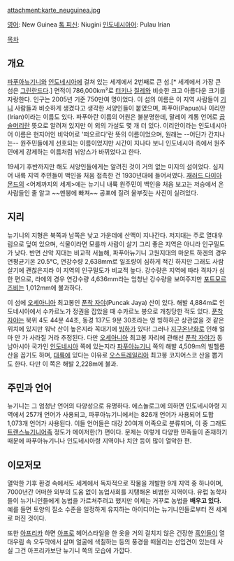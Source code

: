 attachment:karte_neuguinea.jpg

[[영어]]: New Guinea
[[톡 피신]]: Niugini
[[인도네시아어]]: Pulau Irian

[[목차]]

== 개요 ==
[[파푸아뉴기니]]와 [[인도네시아]]에 걸쳐 있는 세계에서 2번째로 큰 섬.[* 세계에서 가장 큰 섬은 [[그린란드]]다.] 면적이 786,000km²로 [[터키]]나 [[칠레]]와 비슷한 크고 아름다운 크기를 자랑한다. 인구는 2005년 기준 750만여 명이었다. 이 섬의 이름은 이 지역 사람들이 [[기니]] 사람들과 비슷하게 생겼다고 생각한 서양인들이 붙였으며, 파푸아(Papua)나 이리안(Irian)이라는 이름도 있다. 파푸아란 이름의 어원은 불분명한데, 말레이 계통 언어로 [[곱슬머리]]란 뜻으로 알려져 있지만 이 외의 가설도 몇 개 더 있다. 이리안이라는 인도네시아어 이름은 현지어인 비악어로 '떠오르다'란 뜻의 이름이었으며, 원래는 --어딘가 간지나는-- 원주민들에게 선호되는 이름이었지만 시간이 지나다 보니 인도네시아 측에서 원주민에게 강제하는 이름처럼 뉘앙스가 바뀌었다고 한다. 

19세기 후반까지만 해도 서양인들에게는 알려진 것이 거의 없는 미지의 섬이었다. 심지어 내륙 지역 주민들이 백인을 처음 접촉한 건 1930년대에 들어서였다. [[재러드 다이아몬드]]의 <어제까지의 세계>에는 뉴기니 내륙 원주민이 백인을 처음 보고는 저승에서 온 사람들인 줄 알고 ~~멘붕에 빠져~~ 공포에 질려 울부짖는 사진이 실려있다.

== 지리 ==
뉴기니의 지형은 북쪽과 남쪽은 낮고 가운데에 산맥이 지나간다. 저지대는 주로 열대우림으로 덮여 있으며, 식물이라면 모를까 사람이 살기 그리 좋은 지역은 아니라 인구밀도가 낮다. 반면 산악 지대는 비교적 서늘해, 파푸아뉴기니 고원지대의 마운트 하겐의 경우 연평균기온 20.5℃, 연강수량 2,638mm로 일조량이 심하게 적긴 하지만 그래도 사람살기에 괜찮은지라 이 지역의 인구밀도가 비교적 높다. 강수량은 지역에 따라 격차가 심한 편으로, 라에의 경우 연강수량 4,636mm라는 엄청난 강수량을 보여주지만 [[포트모르즈비]]는 1,012mm에 불과하다.

이 섬에 [[오세아니아]] 최고봉인 [[푼착 자야]](Puncak Jaya) 산이 있다. 해발 4,884m로 인도네시아에서 수카르노가 정권을 잡았을 때 수카르노 봉으로 개칭당한 적도 있다. [[푼착 자야]]는 북위 4도 44분 44초, 동경 137도 9분 30초라는 영 빙하하곤 상관없을 것 같은 위치에 있지만 워낙 산이 높은지라 꼭대기에 [[빙하]]가 있다! 그러나 [[지구온난화]]로 인해 얼마 안 가 사라질 거라 추정된다. 다만 [[오세아니아]] 최고봉 자리에 관해선 [[푼착 자야]]가 동남아시아 국가인 [[인도네시아]] 쪽에 있는지라 [[파푸아뉴기니]] 쪽의 해발 4,509m의 빌헬름 산을 꼽기도 하며, [[대륙]]에 있다는 이유로 [[오스트레일리아]] 최고봉 코지어스코 산을 뽑기도 한다. 다만 이 쪽은 해발 2,228m에 불과.

== 주민과 언어 ==
뉴기니는 그 엄청난 언어의 다양성으로 유명하다. 에스놀로그에 의하면 인도네시아령 지역에서 257개 언어가 사용되고, 파푸아뉴기니에서는 826개 언어가 사용되어 도합 1,073개 언어가 사용된다. 이들 언어들은 대강 20여개 어족으로 분류되며, 이 중 그래도 [[트랜스뉴기니어족]] 정도가 메이저한(?) 편이다. 문제는 이렇게 다양한 민족들이 존재하기 때문에 파푸아뉴기니나 인도네시아령 지역이나 치안 등이 많이 열악한 편.

== 이모저모 ==
열악한 기후 환경 속에서도 세계에서 독자적으로 작물을 개발한 9개 지역 중 하나이며, 7000년간 어떠한 외부의 도움 없이 농업사회를 지탱해온 비범한 지역이다. 유럽 농학자들이 뉴기니인들에게 농법을 가르쳐주려고 했지만 이제는 거꾸로 농법을 '''배우고 있다.''' 예를 들면 토양의 질소 수준을 일정하게 유지하는 아이디어는 뉴기니인들로부터 전 세계로 퍼진 것이다.

또한 [[아프리카]] 하면 [[아프로]] 헤어스타일을 한 옷을 거의 걸치지 않은 건장한 [[흑인]]들이 열대우림 속 오두막에서 살며 얼굴에 색칠하는 등의 풍경을 떠올리는 선입견이 있는데 사실 그건 아프리카보단 뉴기니 쪽의 모습에 가깝다.
